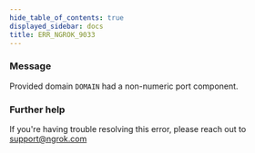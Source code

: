 ```yaml
---
hide_table_of_contents: true
displayed_sidebar: docs
title: ERR_NGROK_9033
---
```


### Message

Provided domain `DOMAIN` had a non-numeric port component.

### Further help

If you're having trouble resolving this error, please reach out to [support@ngrok.com](mailto:support@ngrok.com?subject=Help%20with%20ERR_NGROK_9033)
